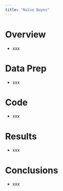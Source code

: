 ```yaml
---
title: "Naïve Bayes"
---
```


# Overview

- xxx

# Data Prep

- xxx

# Code

- xxx

# Results

- xxx

# Conclusions

- xxx